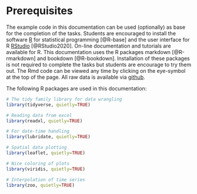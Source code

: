 # Prerequisites {#prerequisites}

The example code in this documentation can be used (optionally) as base for the completion of the tasks. Students are encouraged to install the software [R](https://www.r-project.org/) for statistical programming [@R-base] and the user interface for R [RStudio](https://rstudio.com) [@RStudio2020]. On-line documentation and tutorials are available for R. This documentation uses the R packages markdown [@R-rmarkdown] and bookdown [@R-bookdown]. Installation of these packages is not required to complete the tasks but students are encourage to try them out. The Rmd code can be viewed any time by clicking on the eye-symbol at the top of the page. All raw data is available via [github](https://github.com/mabesa/Documentation_GW_field_course_2020/tree/master/_bookdown_files/data).   

The following R packages are used in this documentation:
```r
# The tidy family library for data wrangling
library(tidyverse, quietly=TRUE)

# Reading data from excel
library(readxl, quietly=TRUE)

# For date-time handling
library(lubridate, quietly=TRUE)

# Spatial data plotting 
library(leaflet, quietly=TRUE)

# Nice coloring of plots
library(viridis, quietly=TRUE) 

# Interpolation of time series
library(zoo, quietly=TRUE)
```
